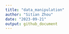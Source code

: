 ```yaml
---
title: "data_manipulation"
author: "Sitian Zhou"
date: "2023-09-21"
output: github_document
---
```















